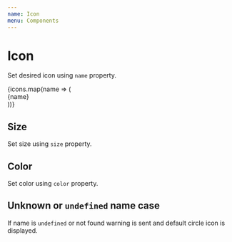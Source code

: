 ```yaml
---
name: Icon
menu: Components
---
```



# Icon

Set desired icon using `name` property.

<Playground>
  <Boxer my={1}>
    {icons.map(name => (
      <div key={name} style={{ fontSize: '1.3em' }}>
        <Icon name={name} /> {name}
      </div>
    ))}
  </Boxer>
</Playground>

## Size

Set size using `size` property.

<Playground>
  <Boxer mr={2} display="inline-block">
    <Icon name="eye" size={40} />
    <Icon name="eye" size={50} />
    <Icon name="eye" size={60} />
  </Boxer>
</Playground>

## Color

Set color using `color` property.

<Playground>
  <Boxer mr={2} display="inline-block">
    <Icon name="eye" color="primary" />
    <Icon name="eye" color="success" />
    <Icon name="eye" color="warning" />
  </Boxer>
</Playground>

## Unknown or `undefined` name case

If name is `undefined` or not found warning is sent and default circle icon is displayed.

<Playground>
  <Boxer mr={2} display="inline-block">
    <Icon name={undefined} color="red" />
    <Icon name="unknown" color="orange" />
  </Boxer>
</Playground>
